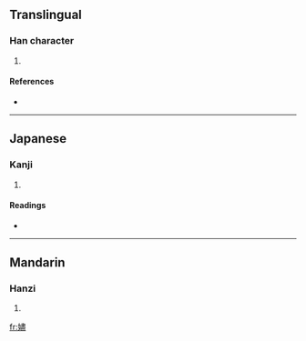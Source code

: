 ==Translingual==

===Han character===
{{Han char|rn=38|rad=女|as=14|sn=17|four=4541<sub>7</sub>|canj=女中一廿 (VLMT)}}

# {{defn|Han|sort=女14}}

====References====
* {{Han ref|kx=0272.330|dkj=06815|hdz=21088.030|uh=5B27|ud=23335|bh=ECD3|bd=60627}}

----

==Japanese==

===Kanji===
{{ja-kanji|grade=|rs=女14}}

# {{defn|Japanese|sort=女14}}

====Readings====
* {{ja-readings|on=[[しん]] (shin), [[じん]] (jin)|kun=}}

----

==Mandarin==

===Hanzi===
{{cmn-hanzi|pin=[[jìn]] ([[jin4]])|wg=chin<sup>4</sup>}}

# {{defn|Mandarin|sort=女14}}

[[fr:嬧]]